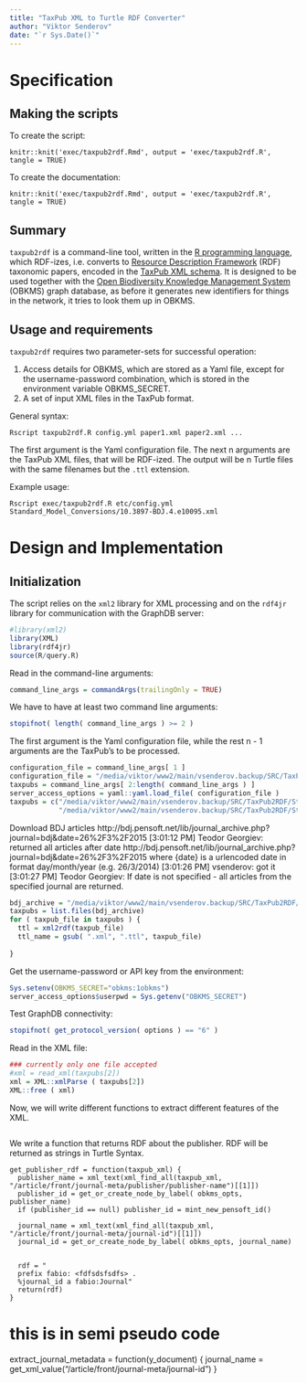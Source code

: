 ```yaml
---
title: "TaxPub XML to Turtle RDF Converter"
author: "Viktor Senderov"
date: "`r Sys.Date()`"
---
```


# Specification

## Making the scripts

To create the script:
```
knitr::knit('exec/taxpub2rdf.Rmd', output = 'exec/taxpub2rdf.R', tangle = TRUE)
```

To create the documentation:
```
knitr::knit('exec/taxpub2rdf.Rmd', output = 'exec/taxpub2rdf.R', tangle = TRUE)
```

## Summary

`taxpub2rdf` is a command-line tool, written in the [R programming language](https://cran.r-project.org/), which RDF-izes, i.e. converts to [Resource Description Framework](https://www.w3.org/RDF/) (RDF) taxonomic papers, encoded in the [TaxPub XML schema](http://htmlpreview.github.io/?https://github.com/tcatapano/TaxPub/blob/master/documentation/tp-taxon-treatment.html). It is designed to be used together with the [Open Biodiversity Knowledge Management System](http://openbkms.blogspot.com) (OBKMS) graph database, as before it generates new identifiers for things in the network, it tries to look them up in OBKMS.

## Usage and requirements

`taxpub2rdf` requires two parameter-sets for successful operation:

1. Access details for OBKMS, which are stored as a Yaml file, except for the username-password combination, which is stored in the environment variable OBKMS_SECRET.
2. A set of input XML files in the TaxPub format.

General syntax:
```
Rscript taxpub2rdf.R config.yml paper1.xml paper2.xml ...
```

The first argument is the Yaml configuration file. The next n arguments are the TaxPub XML files, that will be RDF-ized. The output will be n Turtle files with the same filenames but the `.ttl` extension.

Example usage:
```
Rscript exec/taxpub2rdf.R etc/config.yml Standard_Model_Conversions/10.3897-BDJ.4.e10095.xml
```

# Design and Implementation

## Initialization

The script relies on the `xml2` library for XML processing and on the `rdf4jr` library for communication with the GraphDB server:

```r
#library(xml2)
library(XML)
library(rdf4jr)
source(R/query.R)
```

Read in the command-line arguments:

```r
command_line_args = commandArgs(trailingOnly = TRUE)
```

We have to have at least two command line arguments:

```r
stopifnot( length( command_line_args ) >= 2 )
```

The first argument is the Yaml configuration file, while the rest n - 1 arguments are the TaxPub's to be processed.

```r
configuration_file = command_line_args[ 1 ]
configuration_file = "/media/viktor/www2/main/vsenderov.backup/SRC/TaxPub2RDF/etc/config.yml"
taxpubs = command_line_args[ 2:length( command_line_args ) ]
server_access_options = yaml::yaml.load_file( configuration_file )
taxpubs = c("/media/viktor/www2/main/vsenderov.backup/SRC/TaxPub2RDF/Standard_Model_Conversions/10.3897-BDJ.4.e10095.xml", 
            "/media/viktor/www2/main/vsenderov.backup/SRC/TaxPub2RDF/Standard_Model_Conversions/bdj4701.xml")
```

Download BDJ articles
http://bdj.pensoft.net/lib/journal_archive.php?journal=bdj&date=26%2F3%2F2015
[3:01:12 PM] Teodor Georgiev: returned all articles after date
http://bdj.pensoft.net/lib/journal_archive.php?journal=bdj&date=26%2F3%2F2015
where {date} is a urlencoded date in format day/month/year 
(e.g. 26/3/2014)
[3:01:26 PM] vsenderov: got it
[3:01:27 PM] Teodor Georgiev: 
If date is not specified - all articles from the specified journal are 
returned.
```r
bdj_archive = "/media/viktor/www2/main/vsenderov.backup/SRC/TaxPub2RDF/BDJ_Archive"
taxpubs = list.files(bdj_archive)
for ( taxpub_file in taxpubs ) {
  ttl = xml2rdf(taxpub_file)
  ttl_name = gsub( ".xml", ".ttl", taxpub_file)
  
}
```

Get the username-password or API key from the environment:

```r
Sys.setenv(OBKMS_SECRET="obkms:1obkms")
server_access_options$userpwd = Sys.getenv("OBKMS_SECRET")
```

Test GraphDB connectivity:
```r
stopifnot( get_protocol_version( options ) == "6" )
```

Read in the XML file:
```r
### currently only one file accepted
#xml = read_xml(taxpubs[2])
xml = XML::xmlParse ( taxpubs[2])
XML::free ( xml)
```

Now, we will write different functions to extract different features of the XML.

```

```

We write a function that returns RDF about the publisher. RDF will be returned as strings in Turtle Syntax.
```
get_publisher_rdf = function(taxpub_xml) {
  publisher_name = xml_text(xml_find_all(taxpub_xml, "/article/front/journal-meta/publisher/publisher-name")[[1]])
  publisher_id = get_or_create_node_by_label( obkms_opts, publisher_name) 
  if (publisher_id == null) publisher_id = mint_new_pensoft_id()
  
  journal_name = xml_text(xml_find_all(taxpub_xml, "/article/front/journal-meta/journal-id")[[1]])
  journal_id = get_or_create_node_by_label( obkms_opts, journal_name)
  
  
  rdf = "
  prefix fabio: <fdfsdsfsdfs> .
  %journal_id a fabio:Journal"
  return(rdf)
}
```

# this is in semi pseudo code
extract_journal_metadata = function(y_document) {
  journal_name = get_xml_value("/article/front/journal-meta/journal-id")
}
